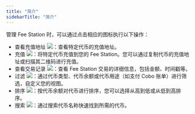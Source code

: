```yaml
---
title: "简介"
sidebarTitle: "简介"
---
```


管理 Fee Station 时，可以通过点击相应的图标执行以下操作：

- 查看充值地址 <img src="/cn/images/fee-station/address.svg" className="icon"></img>：查看特定代币的充值地址。
- 充值 <img src="/cn/images/fee-station/deposit.svg" className="icon"></img>：将特定代币充值到您的 Fee Station。您可以通过复制代币的充值地址或扫描其二维码进行充值。
- 查看交易记录 <img src="/cn/images/fee-station/viewtx.svg" className="icon"></img>：查看 Fee Station 交易的详细信息，包括金额、时间戳等。
- 过滤 <img src="/cn/images/fee-station/filter.svg" className="icon"></img>：通过代币类型、代币余额或代币用途（如支付 Cobo 账单）进行筛选，自定义您的视图。
- 排序 <img src="/cn/images/fee-station/sort.svg" className="icon"></img>：按代币余额对代币进行排序，您可以选择从高到低或从低到高排序。
- 搜索 <img src="/cn/images/fee-station/search.svg" className="icon"></img>：通过搜索代币名称快速找到所需的代币。